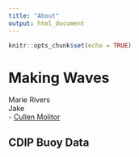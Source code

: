 ```yaml
---
title: "About"
output: html_document
---
```


```r
knitr::opts_chunk$set(echo = TRUE)
```

# Making Waves

Marie Rivers  
Jake  
- [Cullen Molitor](https://github.com/cullen-molitor) 

## CDIP Buoy Data